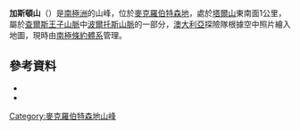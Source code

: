 {{coord|70|25|S|65|47|E|source:GNIS|display=title}}

'''加斯頓山'''（{{lang-en|Mount Gaston}}）是[[南極洲|南極洲]]的山峰，位於[[麥克羅伯特森地|麥克羅伯特森地]]，處於[[塔爾山|塔爾山]]東南面1公里，屬於[[查爾斯王子山脈|查爾斯王子山脈]]中[[波爾托斯山脈|波爾托斯山脈]]的一部分，[[澳大利亞|澳大利亞]]探險隊根據空中照片繪入地圖，現時由[[南極條約體系|南極條約體系]]管理。

==參考資料==
*{{cite gnis | type = antarid | id = 5510| name = Gaston, Mount | accessdate = 2012-04-17}}
*{{usgs-gazetteer|id=5510|name=Gaston, Mount}}

{{DEFAULTSORT:Mount Gaston}}
[[Category:麥克羅伯特森地山峰|Category:麥克羅伯特森地山峰]]


{{MacRobertsonLand-geo-stub}}